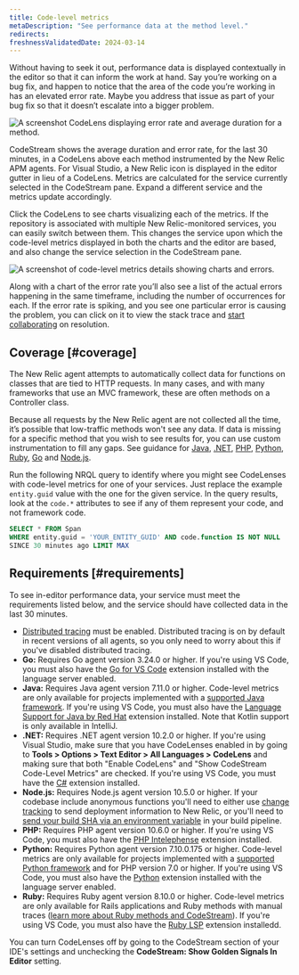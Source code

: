 ```yaml
---
title: Code-level metrics
metaDescription: "See performance data at the method level."
redirects:
freshnessValidatedDate: 2024-03-14
---
```


Without having to seek it out, performance data is displayed contextually in the editor so that it can inform the work at hand. Say you’re working on a bug fix, and happen to notice that the area of the code you’re working in has an elevated error rate. Maybe you address that issue as part of your bug fix so that it doesn’t escalate into a bigger problem.

<img
  title="A CodeLens displaying error rate and average duration for a method."
  alt="A screenshot CodeLens displaying error rate and average duration for a method."
  src="/images/codestream_screenshot-crop_code-level-metrics-example.webp"
/>

CodeStream shows the average duration and error rate, for the last 30 minutes, in a CodeLens above each method instrumented by the New Relic APM agents. For Visual Studio, a New Relic icon is displayed in the editor gutter in lieu of a CodeLens. Metrics are calculated for the service currently selected in the CodeStream pane. Expand a different service and the metrics update accordingly.

Click the CodeLens to see charts visualizing each of the metrics. If the repository is associated with multiple New Relic-monitored services, you can easily switch between them. This changes the service upon which the code-level metrics displayed in both the charts and the editor are based, and also change the service selection in the CodeStream pane.

<img
  title="Code-level metrics details showing charts and errors."
  alt="A screenshot of code-level metrics details showing charts and errors."
  src="/images/codestream_screenshot-crop_code-level-charts.webp"
/>

Along with a chart of the error rate you’ll also see a list of the actual errors happening in the same timeframe, including the number of occurrences for each. If the error rate is spiking, and you see one particular error is causing the problem, you can click on it to view the stack trace and [start collaborating](/docs/codestream/observability/error-investigation) on resolution.

## Coverage [#coverage]

The New Relic agent attempts to automatically collect data for functions on classes that are tied to HTTP requests. In many cases, and with many frameworks that use an MVC framework, these are often methods on a Controller class.

Because all requests by the New Relic agent are not collected all the time, it’s possible that low-traffic methods won't see any data. If data is missing for a specific method that you wish to see results for, you can use custom instrumentation to fill any gaps. See guidance for [Java](/docs/apm/agents/java-agent/custom-instrumentation/java-custom-instrumentation), [.NET](/docs/apm/agents/net-agent/custom-instrumentation/introduction-net-custom-instrumentation), [PHP](/docs/apm/agents/php-agent/features/php-custom-instrumentation), [Python](/docs/apm/agents/python-agent/custom-instrumentation/python-custom-instrumentation), [Ruby](/docs/apm/agents/ruby-agent/api-guides/ruby-custom-instrumentation), [Go](/docs/apm/agents/go-agent/instrumentation/instrument-go-transactions) and [Node.js](/docs/apm/agents/nodejs-agent/extend-your-instrumentation/nodejs-custom-instrumentation).

Run the following NRQL query to identify where you might see CodeLenses with code-level metrics for one of your services. Just replace the example `entity.guid` value with the one for the given service. In the query results, look at the `code.*` attributes to see if any of them represent your code, and not framework code.

```sql
SELECT * FROM Span
WHERE entity.guid = 'YOUR_ENTITY_GUID' AND code.function IS NOT NULL
SINCE 30 minutes ago LIMIT MAX
```

## Requirements [#requirements]

To see in-editor performance data, your service must meet the requirements listed below, and the service should have collected data in the last 30 minutes.

* [Distributed tracing](/docs/distributed-tracing/enable-configure/language-agents-enable-distributed-tracing) must be enabled. Distributed tracing is on by default in recent versions of all agents, so you only need to worry about this if you've disabled distributed tracing.
* <DNT>**Go:**</DNT> Requires Go agent version 3.24.0 or higher. If you're using VS Code, you must also have the [Go for VS Code](https://marketplace.visualstudio.com/items?itemName=golang.go) extension installed with the language server enabled.
* <DNT>**Java:**</DNT> Requires Java agent version 7.11.0 or higher. Code-level metrics are only available for projects implemented with a [supported Java framework](/docs/apm/agents/java-agent/getting-started/compatibility-requirements-java-agent/#frameworks). If you're using VS Code, you must also have the [Language Support for Java by Red Hat](https://marketplace.visualstudio.com/items?itemName=redhat.java) extension installed. Note that Kotlin support is only available in IntelliJ.
* <DNT>**.NET:**</DNT> Requires .NET agent version 10.2.0 or higher. If you're using Visual Studio, make sure that you have CodeLenses enabled in by going to <DNT>**Tools > Options > Text Editor > All Languages > CodeLens**</DNT> and making sure that both "Enable CodeLens" and "Show CodeStream Code-Level Metrics" are checked. If you're using VS Code, you must have the [C#](https://marketplace.visualstudio.com/items?itemName=ms-dotnettools.csharp) extension installed.
* <DNT>**Node.js:**</DNT> Requires Node.js agent version 10.5.0 or higher. If your codebase include anonymous functions you'll need to either use [change tracking](/docs/change-tracking/change-tracking-introduction/) to send deployment information to New Relic, or you'll need to [send your build SHA via an environment variable](/docs/codestream/observability/error-investigation/#buildsha) in your build pipeline.
* <DNT>**PHP:**</DNT> Requires PHP agent version 10.6.0 or higher. If you're using VS Code, you must also have the [PHP Intelephense](https://marketplace.visualstudio.com/items?itemName=bmewburn.vscode-intelephense-client) extension installed.
* <DNT>**Python:**</DNT> Requires Python agent version 7.10.0.175 or higher. Code-level metrics are only available for projects implemented with a [supported Python framework](/docs/apm/agents/python-agent/getting-started/instrumented-python-packages) and for PHP version 7.0 or higher. If you're using VS Code, you must also have the [Python](https://marketplace.visualstudio.com/items?itemName=ms-python.python) extension installed with the language server enabled.
* <DNT>**Ruby:**</DNT> Requires Ruby agent version 8.10.0 or higher. Code-level metrics are only available for Rails applications and Ruby methods with manual traces ([learn more about Ruby methods and CodeStream](/docs/apm/agents/ruby-agent/features/ruby-codestream-integration)). If you're using VS Code, you must also have the [Ruby LSP](https://marketplace.visualstudio.com/items?itemName=Shopify.ruby-lsp) extension installedd.

You can turn CodeLenses off by going to the CodeStream section of your IDE's settings and unchecking the <DNT>**CodeStream: Show Golden Signals In Editor**</DNT> setting.
